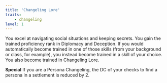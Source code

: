 ```yaml
---
title: 'Changeling Lore'
traits:
    - changeling
level: 1
---
```


You excel at navigating social situations and keeping secrets. You gain the trained proficiency rank in Diplomacy and Deception. If you would automatically become trained in one of those skills (from your background or class, for example), you instead become trained in a skill of your choice. You also become trained in Changeling Lore.

**Special** If you are a Persona Changeling, the DC of your checks to find a persona in a settlement is reduced by 2.